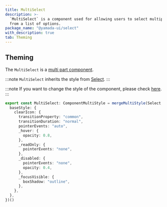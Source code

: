 ```yaml
---
title: MultiSelect
description: >-
  `MultiSelect` is a component used for allowing users to select multiple values
  from a list of options.
package_name: "@yamada-ui/select"
with_description: true
tab: Theming
---
```


## Theming

The `MultiSelect` is a [multi part component](/styled-system/theming/component-styles#multi-part-components).

:::note
`MultiSelect` inherits the style from [Select](/components/forms/select).
:::

:::note
If you want to change the style of the component, please check [here](/styled-system/theming/customize-theme#changing-the-style-of-components).
:::

```ts
export const MultiSelect: ComponentMultiStyle = mergeMultiStyle(Select, {
  baseStyle: {
    clearIcon: {
      transitionProperty: "common",
      transitionDuration: "normal",
      pointerEvents: "auto",
      _hover: {
        opacity: 0.8,
      },
      _readOnly: {
        pointerEvents: "none",
      },
      _disabled: {
        pointerEvents: "none",
        opacity: 0.4,
      },
      _focusVisible: {
        boxShadow: "outline",
      },
    },
  },
})()
```

